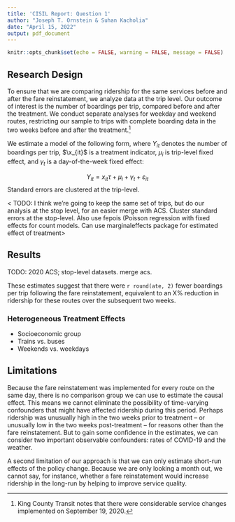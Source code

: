```yaml
---
title: 'CISIL Report: Question 1'
author: "Joseph T. Ornstein & Suhan Kacholia"
date: "April 15, 2022"
output: pdf_document
---
```


```r
knitr::opts_chunk$set(echo = FALSE, warning = FALSE, message = FALSE)
```

## Research Design

To ensure that we are comparing ridership for the same services before and after the fare reinstatement, we analyze data at the trip level. Our outcome of interest is the number of boardings per trip, compared before and after the treatment. We conduct separate analyses for weekday and weekend routes, restricting our sample to trips with complete boarding data in the two weeks before and after the treatment.^[King County Transit notes that there were considerable service changes implemented on September 19, 2020.] 

We estimate a model of the following form, where $Y_{it}$ denotes the number of boardings per trip, $\x_{it}$ is a treatment indicator, $\mu_i$ is trip-level fixed effect, and $\gamma_t$ is a day-of-the-week fixed effect:

$$Y_{it} = x_{it}\tau + \mu_i + \gamma_t + \varepsilon_{it} $$
Standard errors are clustered at the trip-level.

< TODO: I think we're going to keep the same set of trips, but do our analysis at the stop level, for an easier merge with ACS. Cluster standard errors at the stop-level. Also use fepois (Poisson regression with fixed effects for count models. Can use marginaleffects package for estimated effect of treatment>

## Results

TODO: 2020 ACS; stop-level datasets. merge acs.

These estimates suggest that there were `r round(ate, 2)` fewer boardings per trip following the fare reinstatement, equivalent to an X% reduction in ridership for these routes over the subsequent two weeks.


### Heterogeneous Treatment Effects

- Socioeconomic group
- Trains vs. buses
- Weekends vs. weekdays

## Limitations

Because the fare reinstatement was implemented for every route on the same day, there is no comparison group we can use to estimate the causal effect. This means we cannot eliminate the possibility of time-varying confounders that might have affected ridership during this period. Perhaps ridership was unusually high in the two weeks prior to treatment -- or unusually low in the two weeks post-treatment -- for reasons other than the fare reinstatement. But to gain some confidence in the estimates, we can consider two important observable confounders: rates of COVID-19 and the weather.

<That analysis goes here>

A second limitation of our approach is that we can only estimate short-run effects of the policy change. Because we are only looking a month out, we cannot say, for instance, whether a fare reinstatement would increase ridership in the long-run by helping to improve service quality.